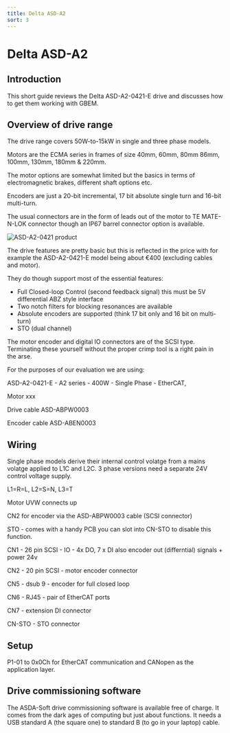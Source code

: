 ```yaml
---
title: Delta ASD-A2
sort: 3
---
```



# Delta ASD-A2

## Introduction

This short guide reviews the Delta ASD-A2-0421-E drive and discusses how to get them working with GBEM. 

## Overview of drive range

The drive range covers 50W-to-15kW in single and three phase models.

Motors are the ECMA series in frames of size 40mm, 60mm, 80mm 86mm, 100mm, 130mm, 180mm & 220mm.

The motor options are somewhat limited but the basics in terms of electromagnetic brakes, different shaft options etc. 

Encoders are just a 20-bit incremental, 17 bit absolute single turn and 16-bit multi-turn.

The usual connectors are in the form of leads out of the motor to TE MATE-N-LOK connector though an IP67 barrel connector option is available.






<Image meta={asd_a2_0421_e_product_shot} alt="ASD-A2-0421 product" />



The drive features are pretty basic but this is reflected in the price with for example the ASD-A2-0421-E model being about €400 (excluding cables and motor).

They do though support most of the essential features:

* Full Closed-loop Control (second feedback signal) this must be 5V differential ABZ style interface 
* Two notch filters for blocking resonances are available
* Absolute encoders are supported (think 17 bit only and 16 bit on multi-turn)
* STO (dual channel)



The motor encoder and digital IO connectors are of the SCSI type. Terminating these yourself without the proper crimp tool is a right pain in the arse.

For the purposes of our evaluation we are using:

ASD-A2-0421-E - A2 series - 400W - Single Phase - EtherCAT,  

Motor xxx

Drive cable ASD-ABPW0003

Encoder cable ASD-ABEN0003

## Wiring

Single phase models derive their internal control volatge from a mains volatge applied to L1C and L2C. 3 phase versions need a separate 24V control voltage supply.



L1=R=L, L2=S=N, L3=T



Motor UVW connects up

CN2 for encoder via the ASD-ABPW0003 cable (SCSI connector)



STO - comes with a handy PCB  you can slot into CN-STO to disable this function.



CN1 - 26 pin SCSI - IO - 4x DO, 7 x DI also encoder out (differntial) signals + power 24v

CN2 - 20 pin SCSI - motor encoder connector 

CN5 - dsub 9 - encoder for full closed loop

CN6 - RJ45 - pair of EtherCAT ports

CN7 - extension DI connector

CN-STO - STO connector

## Setup

P1-01 to 0x0Ch for EtherCAT communication and CANopen as the application layer.



## Drive commissioning software

The ASDA-Soft drive commissioning software is available free of charge. It comes from the dark ages of computing but just about functions. It needs a USB standard A (the square one) to standard B (to go in your laptop) cable.



